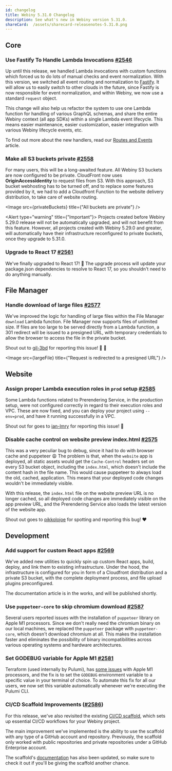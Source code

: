 ```yaml
---
id: changelog
title: Webiny 5.31.0 Changelog
description: See what's new in Webiny version 5.31.0.
shareCard:  /assets/sharecard-releasenotes-5.31.0.png
---
```



## Core

### Use Fastify To Handle Lambda Invocations [#2546](https://github.com/webiny/webiny-js/pull/2546)

Up until this release, we handled Lambda invocations with custom functions which forced us to do lots of manual checks and event normalization.
With this version, we switched all event routing and normalization to [Fastify](https://www.fastify.io/). It will allow us to easily switch to other clouds in the future, since Fastify is now responsible for event normalization, and within Webiny, we now use a standard `request` object.

This change will also help us refactor the system to use one Lambda function for handling of various GraphQL schemas, and share the entire Webiny context (all app SDKs) within a single Lambda event lifecycle. This means easier maintenance, easier customization, easier integration with various Webiny lifecycle events, etc.

To find out more about the new handlers, read our [Routes and Events](/docs/core-development-concepts/basics/routes-and-events) article.

### Make all S3 buckets private [#2558](https://github.com/webiny/webiny-js/pull/2558)

For many users, this will be a long-awaited feature. All Webiny S3 buckets are now configured to be private. CloudFront now uses **OriginAccessIdentity** to request files from S3. With this approach, S3 bucket webhosting has to be turned off, and to replace some features provided by it, we had to add a Cloudfront Function to the website delivery distribution, to take care of website routing.

<Image src={privateBuckets} title={"All buckets are private"} />

<Alert type="warning" title={"Important"}>
  Projects created before Webiny 5.29.0 release will not be automatically upgraded, and will not
  benefit from this feature. However, all projects created with Webiny 5.29.0 and greater, will
  automatically have their infrastructure reconfigured to private buckets, once they upgrade to
  5.31.0.
</Alert>

### Upgrade to React 17 [#2561](https://github.com/webiny/webiny-js/pull/2561)

We've finally upgraded to React 17! 🎉 The upgrade process will update your package.json dependencies to resolve to React 17, so you shouldn't need to do anything manually.

## File Manager

### Handle download of large files [#2577](https://github.com/webiny/webiny-js/pull/2577)

We've improved the logic for handling of large files within the File Manager `download` Lambda function. File Manager now supports files of unlimited size. If files are too large to be served directly from a Lambda function, a 301 redirect will be issued to a presigned URL, with temporary credentials to allow the browser to access the file in the private bucket.

Shout out to [gil-3bd](https://github.com/gil-3bd) for reporting this issue! 🍻 🙏

<Image src={largeFile} title={"Request is redirected to a presigned URL"} />

## Website

### Assign proper Lambda execution roles in `prod` setup [#2585](https://github.com/webiny/webiny-js/pull/2585)

Some Lambda functions related to Prerendering Service, in the production setup, were not configured correctly in regard to their execution roles and VPC. These are now fixed, and you can deploy your project using `--env=prod`, and have it running successfully in a VPC.

Shout out for goes to [ian-lmry](https://github.com/ian-lmry) for reporting this issue! 🙌

### Disable cache control on website preview index.html [#2575](https://github.com/webiny/webiny-js/pull/2575)

This was a very peculiar bug to debug, since it had to do with browser cache and puppeteer 😩 The problem is that, when the `website` app is deployed, all static assets would get the `Cache-Control` headers set on every S3 bucket object, including the `index.html`, which doesn't include the content hash in the file name. This would cause puppeteer to always load the old, cached, application. This means that your deployed code changes wouldn't be immediately visible.

With this release, the `index.html` file on the website preview URL is no longer cached, so all deployed code changes are immediately visible on the app preview URL, and the Prerendering Service also loads the latest version of the website app.

Shout out goes to [pikkolojoe](https://github.com/pikkolojoe) for spotting and reporting this bug! ❤️

## Development

### Add support for custom React apps [#2569](https://github.com/webiny/webiny-js/pull/2569)

We've added new utilities to quickly spin up custom React apps, build, deploy, and link them to existing infrastructure. Under the hood, the infrastructure is configured for you in form of a Cloudfront distribution and a private S3 bucket, with the complete deployment process, and file upload plugins preconfigured.

The documentation article is in the works, and will be published shortly.

### Use `puppeteer-core` to skip chromium download [#2587](https://github.com/webiny/webiny-js/pull/2587)

Several users reported issues with the installation of `puppeteer` library on Apple M1 processors. Since we don't really need the chromium binary on our local machines, we replaced the `puppeteer` package with `puppeteer-core`, which doesn't download chromium at all. This makes the installation faster and eliminates the possibility of binary incompatibilities across various operating systems and hardware architectures.

### Set GODEBUG variable for Apple M1 [#2581](https://github.com/webiny/webiny-js/pull/2581)

Terraform (used internally by Pulumi), has [some issues](https://yaleman.org/post/2021/2021-01-01-apple-m1-terraform-and-golang/) with Apple M1 processors, and the fix is to set the `GODEBUG` environment variable to a specific value in your terminal of choice. To automate this fix for all our users, we now set this variable automatically whenever we're executing the Pulumi CLI.

### CI/CD Scaffold Improvements ([#2586](https://github.com/webiny/webiny-js/pull/2586))

For this release, we've also revisited the existing [CI/CD scaffold](/docs/{version}/core-development-concepts/ci-cd/setup), which sets up essential CI/CD workflows for your Webiny project.

The main improvement we've implemented is the ability to use the scaffold with any type of a GitHub account and repository. Previously, the scaffold only worked with public repositories and private repositories under a GitHub Enterprise account.

The scaffold's [documentation](<(/docs/{version}/core-development-concepts/ci-cd/setup)>) has also been updated, so make sure to check it out if you'll be giving the scaffold another chance.
